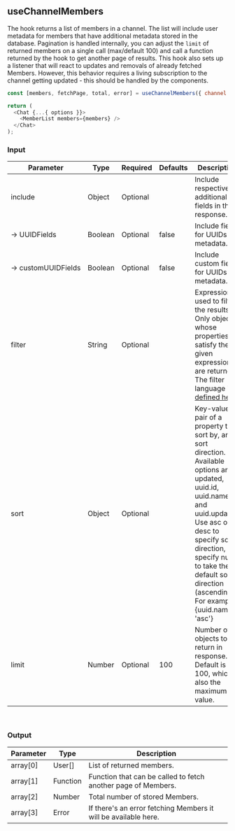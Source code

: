 
<Meta title="Custom Hooks/useChannelMembers" />

## useChannelMembers

The hook returns a list of members in a channel. The list will include user metadata for members that have additional metadata stored in the database.
Pagination is handled internally, you can adjust the `limit` of returned members on a single call (max/default 100) and call a function returned by the hook to get another page of results.
This hook also sets up a listener that will react to updates and removals of already fetched Members.
However, this behavior requires a living subscription to the channel getting updated - this should be handled by the components.

```js
const [members, fetchPage, total, error] = useChannelMembers({ channel: "channel" });

return (
  <Chat {...{ options }}>
    <MemberList members={members} />
  </Chat>
);
```

### Input

| Parameter               | Type    | Required | Defaults | Description                                                                                                                                                                                                                                                                    |
| ----------------------- | ------- | -------- | -------- | ------------------------------------------------------------------------------------------------------------------------------------------------------------------------------------------------------------------------------------------------------------------------------ |
| include                 | Object  | Optional |          | Include respective additional fields in the response.                                                                                                                                                                                                                          |
| →&nbsp;UUIDFields       | Boolean | Optional | false    | Include fields for UUIDs metadata.                                                                                                                                                                                                                                             |
| →&nbsp;customUUIDFields | Boolean | Optional | false    | Include custom fields for UUIDs metadata.                                                                                                                                                                                                                                      |
| filter                  | String  | Optional |          | Expression used to filter the results. Only objects whose properties satisfy the given expression are returned. The filter language is [defined here](https://www.pubnub.com/docs/sdks/javascript/api-reference/objects#objects-filtering-language-definition).                |
| sort                    | Object  | Optional |          | Key-value pair of a property to sort by, and a sort direction. Available options are updated, uuid.id, uuid.name, and uuid.updated. Use asc or desc to specify sort direction, or specify null to take the default sort direction (ascending). For example: {uuid.name: 'asc'} |
| limit                   | Number  | Optional | 100      | Number of objects to return in response. Default is 100, which is also the maximum value.                                                                                                                                                                                      |

<br />

### Output

| Parameter | Type     | Description                                                     |
| --------- | -------- | --------------------------------------------------------------- |
| array[0]  | User[]   | List of returned members.                                       |
| array[1]  | Function | Function that can be called to fetch another page of Members.   |
| array[2]  | Number   | Total number of stored Members.                                 |
| array[3]  | Error    | If there's an error fetching Members it will be available here. |
